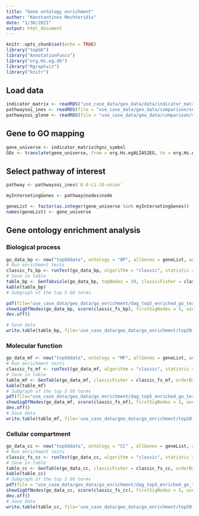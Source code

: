 ```yaml
---
title: "Gene ontology enrichment"
author: "Konstantinos Mechteridis"
date: "1/30/2021"
output: html_document
---
```


```r
knitr::opts_chunk$set(echo = TRUE)
library("topGO")
library("AnnotationFuncs")
library("org.Hs.eg.db")
library("Rgraphviz")
library("knitr")
```

## Load data
```r
indicator_matrix <- readRDS("use_case_data/geo_data/data/indicator_matrix_lfc1_p0,001.rds")
pathwaysoi_ines <- readRDS(file = "use_case_data/geo_data/comparison/selected_ines_pathways.rds")
pathwaysoi_glone <- readRDS(file = "use_case_data/geo_data/comparison/selected_glone_pathways.rds")
```

## Gene to GO mapping
```r
gene_universe <- indicator_matrix$hgnc_symbol
GOs <- translate(gene_universe, from = org.Hs.egALIAS2EG, to = org.Hs.egGO)
```
## Select pathway of interest
```r
pathway <- pathwaysoi_ines$`K-8-L1-10-union`

myIntersetingGenes <- pathway@nodes$node

geneList <- factor(as.integer(gene_universe %in% myIntersetingGenes))
names(geneList) <- gene_universe
```
## Gene ontology enrichment analysis
### Biological process
```r
go_data_bp <- new("topGOdata", ontology = "BP", allGenes = geneList, annot = annFUN.gene2GO, gene2GO = GOs)
# Run enrichment tests
classic_fs_bp <- runTest(go_data_bp, algorithm = "classic", statistic = "fisher")
# Save in table
table_bp <- GenTabvisle(go_data_bp, topNodes = 20, classicFisher = classic_fs_bp)
kable(table_bp)
# Subgraph of the top 5 GO terms 

pdf(file="use_case_data/geo_data/go_enrichment/dag_top5_enriched_go_terms_bp.pdf")
showSigOfNodes(go_data_bp, score(classic_fs_bp), firstSigNodes = 5, useInfo = "all")
dev.off()

# Save data
write.table(table_bp, file='use_case_data/geo_data/go_enrichment/top20_enriched_go_terms_bp.tsv', row.names = F, quote=FALSE, sep='\t')

```
### Molecular function
```r
go_data_mf <- new("topGOdata", ontology = "MF", allGenes = geneList, annot = annFUN.gene2GO, gene2GO = GOs)
# Run enrichment tests
classic_fs_mf <- runTest(go_data_mf, algorithm = "classic", statistic = "fisher")
# Save in table
table_mf <- GenTable(go_data_mf, classicFisher = classic_fs_mf, orderBy = "classicFisher", topNodes = 20)
kable(table_mf)
# Subgraph of the top 5 GO terms 
pdf(file="use_case_data/geo_data/go_enrichment/dag_top5_enriched_go_terms_mf.pdf")
showSigOfNodes(go_data_mf, score(classic_fs_mf), firstSigNodes = 5, useInfo = "all")
dev.off()
# Save data
write.table(table_mf, file='use_case_data/geo_data/go_enrichment/top20_enriched_go_terms_mf.tsv', row.names = F, quote=FALSE, sep='\t')

```
### Cellular compartment
```r
go_data_cc <- new("topGOdata", ontology = "CC" , allGenes = geneList, annot = annFUN.gene2GO, gene2GO = GOs)
# Run enrichment tests
classic_fs_cc <- runTest(go_data_cc, algorithm = "classic", statistic = "fisher")
# Save in table
table_cc <- GenTable(go_data_cc, classicFisher = classic_fs_cc, orderBy = "classicFisher", topNodes = 20)
kable(table_cc)
# Subgraph of the top 5 GO terms 
pdf(file = "use_case_data/geo_data/go_enrichment/dag_top5_enriched_go_terms_cc.pdf")
showSigOfNodes(go_data_cc, score(classic_fs_cc), firstSigNodes = 5, useInfo = "all")
dev.off()
# Save data
write.table(table_cc, file='use_case_data/geo_data/go_enrichment/top20_enriched_go_terms_cc.tsv', row.names = F, quote=FALSE, sep='\t')
```




